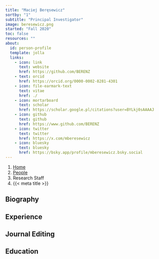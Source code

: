 ```yaml
---
title: "Maciej Beręsewicz"
sortby: "1"
subtitle: "Principal Investigator"
image: beresewicz.png
started: "Fall 2020"
toc: false
resources: ""
about:
  id: person-profile
  template: jolla
  links: 
    - icon: link
      text: website
      href: https://github.com/BERENZ
    - text: orcid
      href: https://orcid.org/0000-0002-8281-4301
    - icon: file-earmark-text
      text: vitae
      href: ./
    - icon: mortarboard
      text: scholar
      href: https://scholar.google.pl/citations?user=BYLkj0sAAAAJ
    - icon: github
      text: github
      href: https://www.github.com/BERENZ
    - icon: twitter
      text: twitter
      href: https://x.com/mberesewicz
    - icon: bluesky
      text: bluesky
      href: https://bsky.app/profile/mberesewicz.bsky.social
---
```


```{=html}
<nav aria-label="breadcrumb">
  <ol class="breadcrumb">
    <li class="breadcrumb-item"><a href="../../index.html">Home</a></li>
    <li class="breadcrumb-item"><a href="../../people.html">People</a></li>
    <li class="breadcrumb-item active">Research Staff</li>
    <li class="breadcrumb-item active" aria-current="page">{{< meta title >}}</li>
  </ol>
</nav>
```

:::{#person-profile}
:::

## Biography

## Experience

## Journal Editing

## Education


